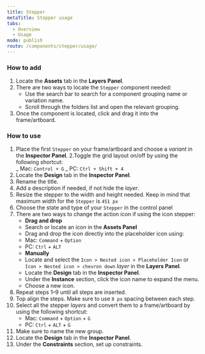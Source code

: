 ```yaml
---
title: Stepper
metaTitle: Stepper usage
tabs:
  - Overview
  - Usage
mode: publish
route: /components/stepper/usage/
---
```


### How to add

1. Locate the **Assets** tab in the **Layers Panel**.
2. There are two ways to locate the `Stepper` component needed:
   - Use the search bar to search for a component grouping name or variation name.
   - Scroll through the folders list and open the relevant grouping.
3. Once the component is located, click and drag it into the frame/artboard.

### How to use

1. Place the first `Stepper` on your frame/artboard and choose a _variant_ in the **Inspector Panel**. 
2.Toggle the grid layout on/off by using the following shortcut:  
    _ Mac: `Control + G`
   _ PC: `Ctrl + Shift + 4`
3. Locate the **Design** tab in the **Inspector Panel**.
4. Rename the title.
5. Add a description if needed, if not hide the _layer_.
6. Resize the stepper to the width and height needed. Keep in mind that maximum width for the `Stepper` is `451 px`  
7. Choose the state and type of your `Stepper` in the control panel 
8. There are two ways to change the action icon if using the icon stepper:
   - **Drag and drop**
   - Search or locate an icon in the **Assets Panel**
   - Drag and drop the icon directly into the placeholder icon using:
   - Mac: `Command` + `Option`
   - PC: `Ctrl` + `ALT`
   - **Manually**
   - Locate and select the `Icon > Nested icon > Placeholder Icon` or `Icon > Nested icon > chevron down` _layer_ in the **Layers Panel**.
   - Locate the **Design** tab in the **Inspector Panel**.
   - Under the **Instance** section, click the icon name to expand the menu.
   - Choose a new icon.
9. Repeat steps 1–9 until all steps are inserted.
10. Top align the steps. Make sure to use `8 px` spacing between each step.
11. Select all the stepper _layers_ and convert them to a frame/artboard by using the following shortcut:
    - Mac: `Command` + `Option` + `G`
    - PC: `Ctrl` + `ALT` + `G`
12. Make sure to name the new group.
13. Locate the **Design** tab in the **Inspector Panel**.
14. Under the **Constraints** section, set up constraints.
